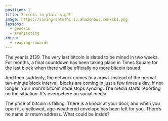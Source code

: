 ```yaml
---
position: 1
title: Secrets in plain sight
image: https://saving-satoshi.s3.amazonaws.com/ch1.png
lessons:
  - genesis
  - transacting
intro:
  - reaping-rewards
---
```


The year is 2139. The very last bitcoin is slated to be mined in two weeks. For months, a final countdown has been taking place in Times Square for the last block when there will be officially no more bitcoin issued.

And then suddenly, the network comes to a crawl. Instead of the normal ten-minute block interval, blocks are coming in just a few times a day, if not longer. Your mom’s bitcoin node stops syncing. The media starts reporting on the situation. It's everywhere on social media.

The price of bitcoin is falling. There is a knock at your door, and when you open it, a yellowed, age-weathered envelope has been left for you. There’s no name or return address. What could be inside?